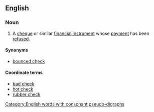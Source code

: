 ==English==

===Noun===
{{en-noun|head=[[dishonoured]] [[bill]]}}

# {{context|British|lang=en}} A [[cheque]] or similar [[financial instrument]] whose [[payment]] has been [[refused]].

====Synonyms====
* [[bounced check]] {{qualifier|US}}

====Coordinate terms====
* [[bad check]] {{qualifier|US}}
* [[hot check]] {{qualifier|US}}
* [[rubber check]] {{qualifier|US}}

[[Category:English words with consonant pseudo-digraphs]]